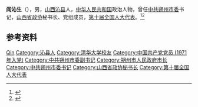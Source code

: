 '''阎沁生'''（{{bd|1948年|9月|}}），男，[[山西|山西]][[沁县|沁县]]人，[[中华人民共和国|中华人民共和国]]政治人物，曾任[[中共朔州市委|中共朔州市委]]书记，[[山西省政协|山西省政协]]秘书长、党组成员，[[第十届全国人大代表|第十届全国人大代表]]。<ref>{{Cite book|title=中华人民共和国职官志|author=何虎生, 李耀东, 向常福主编|publisher=中国社会出版社|year=2003|isbn=9787800883934|location=北京|pages=}}</ref><ref>{{Cite web|title=阎沁生　省政协秘书长|url=http://www.sxzhb.gov.cn/onews.asp?id=5885&owen1=%25BE%25F6%25B2%25DF%25BE%25DB%25BD%25B9|accessdate=2021-01-28|work=山西省长三角招商网}}</ref>

== 参考资料 ==
{{reflist}}

{{朔州市市长}}

{{Authority control}}
{{DEFAULTSORT:Yan阎}}
[[Category:閻姓|Qin]]
[[Category:沁县人|Category:沁县人]]
[[Category:清华大学校友|Category:清华大学校友]]
[[Category:中国共产党党员_(1971年入党)|Category:中国共产党党员 (1971年入党)]]
[[Category:中共朔州市委副书记|Category:中共朔州市委副书记]]
[[Category:朔州市人民政府市长|Category:朔州市人民政府市长]]
[[Category:中共朔州市委书记|Category:中共朔州市委书记]]
[[Category:山西省政协秘书长|Category:山西省政协秘书长]]
[[Category:第十届全国人大代表|Category:第十届全国人大代表]]

{{中国人物小作品}}